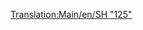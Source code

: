 [[Translation:Main/en/SH "125"]]{{en/-}}{{Template:Train/Fr
|Nom=SH "125"
|Image=[[File:en/Sh125.png]]
|Coût=23 437£ (46 874$)
|Vitesse=201 km/h (125 mph)
|Poids=70 t
|Puissance=4500 cv (3356 kW)
|Entretien=2 894£ (5 788$)
|Conception=1978
|Vie=20
|Capacité=8 sacs de courrier
|Description=Ce n'est pas une simple locomotive, mais une paire, opérant à l'unisson. Les deux peuvent contenir un chargement supplémentaire, par défaut du courrier. N'oubliez pas de réaménager ce véhicule pour les [[Main/fr/Passagers|passagers]] si vous ne faites que du transport de ce type, afin que vos gares ne commencent pas à collecter du [[Main/en/Courrier/Fer|courrier]]!

|Réalité=C'est une version renommée de la [http://www.wikipedia.org/wiki/fr:High Speed Train Intercity 125] britannique, la détentrice du record de vitesse mondial pour une locomotive diésel (237 km/h ou 148 mph).
}}
